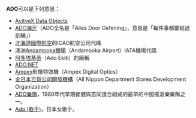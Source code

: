 '''ADO'''可以是下列意思：
* [[ADO|AcitveX Data Objects]]
* [[ADO海牙|ADO海牙]]（ADO全名是「Alles Door Oefening」，意思是「每件事都要經過訓練」）
* [[北海道國際航空|北海道國際航空]]的ICAO航空公司代碼
* 澳洲[[Andamooka機場|Andamooka機場]]（Andamooka Airport）IATA機場代碼
* [[阿多埃基蒂|阿多埃基蒂]]（Ado Ekiti）的簡稱
* [[ADO.NET|ADO.NET]]
* [[Ampex|Ampex]]影像特效機（Ampex Digital Optics）
* [[全日本百貨公司開發機構|全日本百貨公司開發機構]]（All Nippon Department Stores Development Organization）
* [[ADO樂隊|ADO樂隊]]，1980年代早期崔健與志同道合組成的最早的中國搖滾樂樂隊之一。
* [[Ado_(歌手)|Ado (歌手)]]，日本女歌手。
{{disambig|Cat=三字拉丁字母缩写消歧义}}
